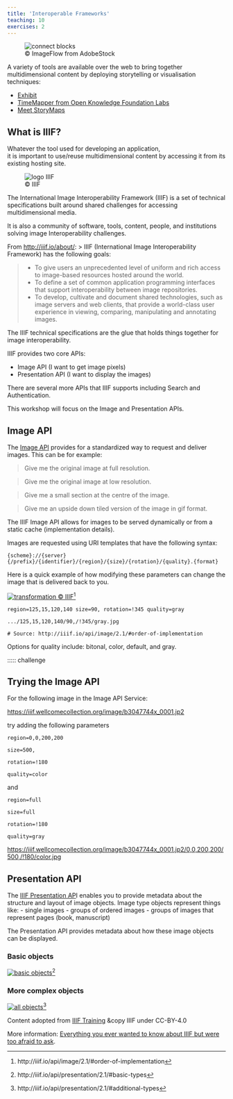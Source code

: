 ```yaml
---
title: 'Interoperable Frameworks'
teaching: 10
exercises: 2
---
```


![&copy; ImageFlow from AdobeStock](fig/AdobeStock_507575662.jpeg){alt='connect blocks'}

A variety of tools are available over the web to bring together multidimensional content
by deploying storytelling or visualisation techniques:



- [Exhibit](https://www.exhibit.so/)
- [TimeMapper from Open Knowledge Foundation Labs]( https://timemapper.okfnlabs.org/)
- [Meet StoryMaps](https://storymaps.com/)

## What is IIIF?
Whatever the tool used for developing an application,  
it is important to use/reuse multidimensional content by accessing 
it from its existing hosting site.

![&copy; IIIF](fig/International_Image_Interoperability_Framework_logo.png){alt='logo IIIF'}


The International Image Interoperability Framework (IIIF) is a set of technical 
specifications built around shared challenges for accessing multidimensional media.


It is also a community of software, tools, content, people, and 
institutions solving image Interoperability challenges.

From [http://iiif.io/about/](http://iiif.io/about/):
> IIIF (International Image Interoperability Framework) has the following goals:

  > - To give users an unprecedented level of uniform and rich access to image-based resources hosted around the world.
  > - To define a set of common application programming interfaces that support interoperability between image repositories.
  > - To develop, cultivate and document shared technologies, such as image servers and web clients, that provide a world-class user experience in viewing, comparing, manipulating and annotating images.
  
The IIIF technical specifications are the glue that holds things together for image interoperability.

IIIF provides two core APIs:
 
 - Image API (I want to get image pixels)
 - Presentation API (I want to display the images)
 
There are several more APIs that IIIF supports including Search and Authentication. 

This workshop will focus on the Image and Presentation APIs.


## Image API

The [Image API](http://iiif.io/api/image/2.1/) provides 
for a standardized way to request and deliver 
images. This can be for example:

> Give me the original image at full resolution.

> Give me the original image at low resolution.

> Give me a small section at the centre of the image.

> Give me an upside down tiled version of the image in gif format. 

The IIIF Image API allows for 
images to be served dynamically or from a 
static cache (implementation details).

Images are requested using URI templates that have the following syntax:

```
{scheme}://{server}{/prefix}/{identifier}/{region}/{size}/{rotation}/{quality}.{format}
``` 

Here is a quick example of how modifying these parameters 
can change the image that is delivered back to you.

[![transformation &copy; IIIF](transformation.png)](http://iiif.io/api/image/2.1/#order-of-implementation)[^1]
```
region=125,15,120,140 size=90, rotation=!345 quality=gray

.../125,15,120,140/90,/!345/gray.jpg

# Source: http://iiif.io/api/image/2.1/#order-of-implementation
```

Options for quality include: bitonal, color, default, and gray.

::::: challenge

## Trying the Image API


For the following image in the Image API Service:

[https://iiif.wellcomecollection.org/image/b3047744x_0001.jp2](https://iiif.wellcomecollection.org/image/b3047744x_0001.jp2)

try adding the following parameters

```
region=0,0,200,200 

size=500,

rotation=!180 

quality=color

```

and 

```
region=full 

size=full 

rotation=!180 

quality=gray

```

:::: solution

[https://iiif.wellcomecollection.org/image/b3047744x_0001.jp2/0,0,200,200/500,/!180/color.jpg](https://iiif.wellcomecollection.org/image/b3047744x_0001.jp2/0,0,200,200/500,/!180/color.jpg)


:::::

## Presentation API

The [IIIF Presentation AP](http://iiif.io/api/presentation/2.1/)I enables you to provide metadata about the structure and layout of image objects. Image type objects represent things like:
 - single images
 - groups of ordered images
 - groups of images that represent pages (book, manuscript)
 
The Presentation API provides metadata about how these image objects can be displayed.

### Basic objects
[![basic objects](https://github.com/IIIF/training/tree/master/intro-to-iiif/images/objects.png)](http://iiif.io/api/presentation/2.1/#basic-types)[^2]

### More complex objects
[![all objects](https://github.com/IIIF/training/tree/master/intro-to-iiif/images/objects-all.png)](http://iiif.io/api/presentation/2.1/#additional-types)[^3]

[^1]: http://iiif.io/api/image/2.1/#order-of-implementation
[^2]: http://iiif.io/api/presentation/2.1/#basic-types
[^3]: http://iiif.io/api/presentation/2.1/#additional-types

Content adopted from [IIIF Training](https://training.iiif.io/) &copy IIIF under CC-BY-4.0 

More information: [Everything you ever wanted to know about IIIF but were too afraid to ask](https://www.slideshare.net/Cogapp/everything-you-ever-wanted-to-know-about-iiif-but-were-too-afraid-to-ask).


